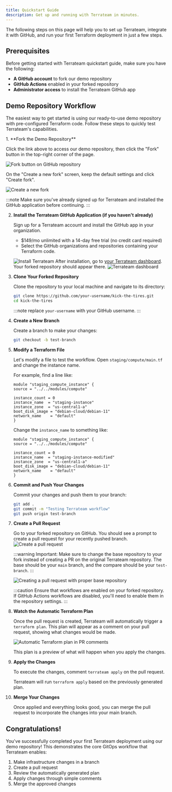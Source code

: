 ```yaml
---
title: Quickstart Guide
description: Get up and running with Terrateam in minutes.
---
```


The following steps on this page will help you to set up Terrateam, integrate it with GitHub, and run your first Terraform deployment in just a few steps.

## Prerequisites

Before getting started with Terrateam quickstart guide, make sure you have the following:

- **A GitHub account** to fork our demo repository
- **GitHub Actions** enabled in your forked repository
- **Administrator access** to install the Terrateam GitHub app


## Demo Repository Workflow

The easiest way to get started is using our ready-to-use demo repository with pre-configured Terraform code. Follow these steps to quickly test Terrateam's capabilities.

<LinkCard
  title="Terrateam Demo Repository"
  href="https://github.com/terrateam-demo/kick-the-tires"
  icon="github"
/>

<Steps>
1. **Fork the Demo Repository**

   Click the link above to access our demo repository, then click the "Fork" button in the top-right corner of the page.
   
   ![Fork button on GitHub repository](../../assets/demo-fork.png)
   
   On the "Create a new fork" screen, keep the default settings and click "Create fork".
   
   ![Create a new fork](../../assets/demo-create-fork.png)
   
   :::note
   Make sure you've already signed up for Terrateam and installed the GitHub application before continuing.
   <LinkCard
     title="Install Terrateam GitHub App"
     href="https://github.com/apps/terrateam-action"
   />
   :::

2. **Install the Terrateam GitHub Application (if you haven't already)**

   Sign up for a Terrateam account and install the GitHub app in your organization.
   
   - $149/mo unlimited with a 14-day free trial (no credit card required)
   - Select the GitHub organizations and repositories containing your Terraform code.
   
   <LinkCard
     title="Sign up for Terrateam"
     href="https://terrateam.io/signup"
   />
   ![Install Terrateam](../../assets/demo-install-terrateam-2.png)
   After installation, go to [your Terrateam dashboard](https://app.terrateam.io/). Your forked repository should appear there.
   ![Terrateam dashboard](../../assets/demo-terrateam-dashboard.png)


3. **Clone Your Forked Repository**

   Clone the repository to your local machine and navigate to its directory:
   
   ```bash
   git clone https://github.com/your-username/kick-the-tires.git
   cd kick-the-tires
   ```
   :::note
   replace `your-username` with your GitHub username.
   :::
   
4. **Create a New Branch**

   Create a branch to make your changes:
   
   ```bash
   git checkout -b test-branch
   ```
   
5. **Modify a Terraform File**

   Let's modify a file to test the workflow. Open `staging/compute/main.tf` and change the instance name.
   
   For example, find a line like:
   
   ```hcl {5}
   module "staging_compute_instance" {
   source = "../../modules/compute"

   instance_count = 0
   instance_name  = "staging-instance"
   instance_zone  = "us-central1-a"
   boot_disk_image = "debian-cloud/debian-11"
   network_name    = "default"
   }
   ```
   
   Change the `instance_name` to something like:
   
   ```hcl {5}
   module "staging_compute_instance" {
   source = "../../modules/compute"

   instance_count = 0
   instance_name  = "staging-instance-modified"
   instance_zone  = "us-central1-a"
   boot_disk_image = "debian-cloud/debian-11"
   network_name    = "default"
   }
   ```
   
6. **Commit and Push Your Changes**

   Commit your changes and push them to your branch:
   
   ```bash
   git add .
   git commit -m "Testing Terrateam workflow"
   git push origin test-branch
   ```
   

7. **Create a Pull Request**

   Go to your forked repository on GitHub. You should see a prompt to create a pull request for your recently pushed branch.
   ![Create a pull request](../../assets/demo-pr.png)
   
   :::warning
   Important: Make sure to change the base repository to your fork instead of creating a PR on the original Terrateam repository. The base should be your `main` branch, and the compare should be your `test-branch`.
   :::
   
   ![Creating a pull request with proper base repository](../../assets/demo-pr-2.png)
   
   :::caution
   Ensure that workflows are enabled on your forked repository. If GitHub Actions workflows are disabled, you'll need to enable them in the repository settings.
   :::

8. **Watch the Automatic Terraform Plan**

   Once the pull request is created, Terrateam will automatically trigger a `terraform plan`. This plan will appear as a comment on your pull request, showing what changes would be made.
   
   ![Automatic Terraform plan in PR comments](../../assets/demo-plan-output.png)
   
   This plan is a preview of what will happen when you apply the changes.

9. **Apply the Changes**

   To execute the changes, comment `terrateam apply` on the pull request.
   
   
   Terrateam will run `terraform apply` based on the previously generated plan.

10. **Merge Your Changes**

    Once applied and everything looks good, you can merge the pull request to incorporate the changes into your main branch.
    
</Steps>

## Congratulations!

You've successfully completed your first Terrateam deployment using our demo repository! This demonstrates the core GitOps workflow that Terrateam enables:

1. Make infrastructure changes in a branch
2. Create a pull request
3. Review the automatically generated plan
4. Apply changes through simple comments
5. Merge the approved changes